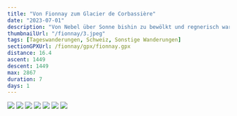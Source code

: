 ```yaml
---
title: "Von Fionnay zum Glacier de Corbassière"
date: "2023-07-01"
description: "Von Nebel über Sonne bishin zu bewölkt und regnerisch war alles dabei heute im Wallis!"
thumbnailUrl: "/fionnay/3.jpeg"
tags: [Tageswanderungen, Schweiz, Sonstige Wanderungen]
sectionGPXUrl: /fionnay/gpx/fionnay.gpx
distance: 16.4
ascent: 1449
descent: 1449
max: 2867
duration: 7
days: 1
---
```


<Img
	src="/fionnay/3.jpeg"
	d="Nach gut 300Hm sahen wir endlich richtig aus dem Nebel heraus!"
/>
<Img
	src="/fionnay/4.jpeg"
	d="Gut gesicherter aufstieg richtung Cabanne FXB Panossière"
/>
<Img
	src="/fionnay/5.jpeg"
	d="Der kurze Abstecher zur Hängebrücke lohnt sich!"
/>
<Img src="/fionnay/6.jpeg" d="Wohlverdientes Mittagessen :)" />
<Img
	src="/fionnay/7.jpeg"
	d="Aufziehende Wolken über dem Glacier de Corbassière mit dem Grand Combin (4313m) schon in den Wolken"
/>
<Img
	src="/fionnay/8.jpeg"
	d="Grössere Schneefelder beim Col des Otanes, Combin de Corbassière in der Ferne"
/>
<Img
	src="/fionnay/9.jpeg"
	d="Abstieg richtung Fionnay, kurz darauf begann der Regen"
/>
